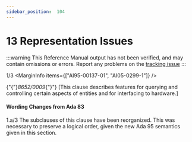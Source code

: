 ```yaml
---
sidebar_position:  104
---
```


# 13 Representation Issues

:::warning
This Reference Manual output has not been verified,
and may contain omissions or errors.
Report any problems on the [tracking issue](https://github.com/ada-lang-io/ada-lang-io/issues/20)
:::


<MarginText>1/3</MarginText>
<MarginInfo items={["AI95-00137-01", "AI05-0299-1"]} />
<p>{"{"}<em>8652/0009</em>{"}"} [This clause describes features for querying and controlling certain aspects of entities and for interfacing to hardware.] <br /></p>


#### Wording Changes from Ada 83

<AnnotatedOnly>
<MarginText>1.a/3</MarginText>
<MarginInfo items={["AI05-0299-1"]} />
<Admonition type="aarm" aarm="note">
The subclauses of this clause have been reorganized. This was necessary to preserve a logical order, given the new Ada 95 semantics given in this section. <br /></Admonition>
</AnnotatedOnly>


